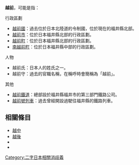 {{disambig|cat=二字地名消歧義}}

'''越前'''，可能是指：

; 行政區劃
* [[越前國|越前國]]：過去位於日本北陸道的令制國，位於現在的福井縣北部。
* [[越前市|越前市]]：位於日本福井縣北部的行政區劃。
* [[越前町|越前町]]：位於日本福井縣北部的行政區劃。
* [[南越前町|南越前町]]：位於日本福井縣中部的行政區劃。

; 人物
* 越前氏：日本人的姓氏之一。
* 越前守：過去的官職名稱，在稱呼時會簡稱為「越前」。

;其他
* [[越前鐵道|越前鐵道]]：總部設於福井縣福井市的第三部門鐵路公司。
* [[越前號列車|越前號列車]]：過去曾經開設過駛往福井縣的鐵路列車。

== 相關條目 ==

* [[越中|越中]]
* [[越後|越後]]
* {{Lookfrom|越前}}
* {{Intitle}}

{{DEFAULTSORT:Echizen}}
[[Category:二字日本相關消歧義|Category:二字日本相關消歧義]]